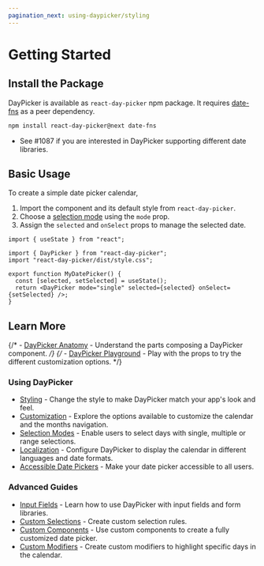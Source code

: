 ```yaml
---
pagination_next: using-daypicker/styling
---
```


# Getting Started

## Install the Package

DayPicker is available as `react-day-picker` npm package. It requires [date-fns](https://date-fns.org) as a peer dependency.

```bash npm2yarn
npm install react-day-picker@next date-fns
```

- See #1087 if you are interested in DayPicker supporting different date
  libraries.

## Basic Usage

To create a simple date picker calendar,

1. Import the component and its default style from `react-day-picker`.
2. Choose a [selection mode](./using-daypicker/selection-modes) using the `mode` prop.
3. Assign the `selected` and `onSelect` props to manage the selected date.

```tsx
import { useState } from "react";

import { DayPicker } from "react-day-picker";
import "react-day-picker/dist/style.css";

export function MyDatePicker() {
  const [selected, setSelected] = useState();
  return <DayPicker mode="single" selected={selected} onSelect={setSelected} />;
}
```

<BrowserWindow>
  <Examples.Start />
</BrowserWindow>

## Learn More

{/* - [DayPicker Anatomy](./using-daypicker/anatomy) - Understand the parts composing a DayPicker component. */}
{/* - [DayPicker Playground](./playground) - Play with the props to try the different customization options. */}

### Using DayPicker

- [Styling](./using-daypicker/styling) - Change the style to make DayPicker match your app's look and feel.
- [Customization](./using-daypicker/customization) - Explore the options available to customize the calendar and the months navigation.
- [Selection Modes](./using-daypicker/selection-modes) - Enable users to select days with single, multiple or range selections.
- [Localization](./using-daypicker/localization) - Configure DayPicker to display the calendar in different languages and date formats.
- [Accessible Date Pickers](./using-daypicker/accessibility) - Make your date picker accessible to all users.

### Advanced Guides

- [Input Fields](./advanced-guides/input-fields) - Learn how to use DayPicker with input fields and form libraries.
- [Custom Selections](./advanced-guides/custom-selections) - Create custom selection rules.
- [Custom Components](./advanced-guides/custom-components) - Use custom components to create a fully customized date picker.
- [Custom Modifiers](./advanced-guides/custom-modifiers) - Create custom modifiers to highlight specific days in the calendar.
